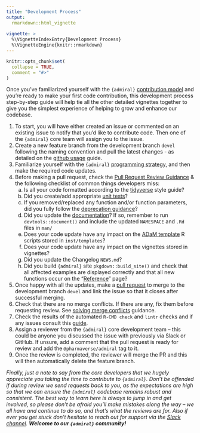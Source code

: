 ```yaml
---
title: "Development Process"
output:
  rmarkdown::html_vignette
    
vignette: >
  %\VignetteIndexEntry{Development Process}
  %\VignetteEngine{knitr::rmarkdown}
---
```


```r
knitr::opts_chunk$set(
  collapse = TRUE,
  comment = "#>"
)
```

Once you’ve familiarized yourself with the `{admiral}` [contribution
model](contribution_model.html) and you’re ready to make your first code
contribution, this development process step-by-step guide will help tie all the
other detailed vignettes together to give you the simplest experience of helping
to grow and enhance our codebase.

1. To start, you will have either created an issue or commented on an existing
issue to notify that you’d like to contribute code. Then one of the `{admiral}`
core team will assign you to the issue.
1. Create a new feature branch from the development branch `devel` following the naming convention and pull the latest changes - as detailed on the [github usage](git_usage.html#working-with-feature-branches-1) guide.
1. Familiarize yourself with the `{admiral}` [programming
strategy](programming_strategy.html), and then make the required code updates.
1. Before making a pull request, check the [Pull Request Review Guidance](pr_review_guidance.html) & the following checklist of common things developers miss:
    a. Is all your code formatted according to the [tidyverse](https://style.tidyverse.org/) style guide?
    a. Did you create/add appropriate [unit tests](unit_test_guidance.html#writing-unit-tests-in-admiral)?
    a. If you removed/replaced any function and/or function parameters, did you fully follow the [deprecation guidance](programming_strategy.html#deprecation)?
    a. Did you update the [documentation](programming_strategy.html#function-header-documentation)? If so, remember to run `devtools::document()` and include the updated `NAMESPACE` and `.Rd` files in `man/` 
    a. Does your code update have any impact on the [ADaM template](admiral.html#starting-a-script-1) R scripts stored in `inst/templates`?
    a. Does your code update have any impact on the vignettes stored in vignettes?
    a. Did you update the Changelog `NEWS.md`?
    a. Did you build `{admiral}` site `pkgdown::build_site()` and check that all affected examples are displayed correctly and that all new functions occur on the "[Reference](../reference/index.html)" page?
1. Once happy with all the updates, make a [pull request](git_usage.html#pull-request) to merge to the development branch `devel` and link the issue so that it closes after successful merging.
1. Check that there are no merge conflicts. If there are any, fix them before requesting review. See [solving merge conflicts](git_usage.html#solving-merge-conflicts-in-the-terminal-on-rstudio) guidance.
1. Check the results of the automated `R-CMD check` and `lintr` checks and if any issues consult this [guide](pr_review_guidance.html#common-r-cmd-check-issues).
1. Assign a reviewer from the `{admiral}` core development team – this could be
anyone you discussed the issue with previously via Slack or GitHub. If unsure,
add a comment that the pull request is ready for review and add the
`@pharmaverse/admiral` tag to it.
1. Once the review is completed, the reviewer will merge the PR and this will then automatically delete the feature branch.

_Finally, just a note to say from the core developers that we hugely appreciate
you taking the time to contribute to `{admiral}`. Don’t be offended if during
review we send requests back to you, as the expectations are high so that we can
ensure the `{admiral}` codebase remains robust and consistent. The best way to learn
here is always to jump in and get involved, so please don’t be afraid you’ll
make mistakes along the way – we all have and continue to do so, and that’s what
the reviews are for. Also if ever you get stuck don't hesitate to reach out for
support via the [Slack
channel](https://app.slack.com/client/T028PB489D3/C02M8KN8269). **Welcome to our
`{admiral}` community!**_
